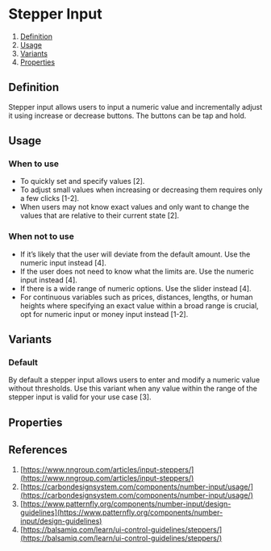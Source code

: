 
<Meta of={StepperInputStories} />

# Stepper Input
1. [Definition](#definition)
2. [Usage](#usage)
3. [Variants](#variants)
4. [Properties](#properties)

## Definition
Stepper input allows users to input a numeric value and incrementally adjust it using increase or decrease buttons.
The buttons can be tap and hold.
<Canvas of={StepperInputStories.Default} />

## Usage
### When to use
- To quickly set and specify values [2].
- To adjust small values when increasing or decreasing them requires only a few clicks [1-2].
- When users may not know exact values and only want to change the values that are relative to their current state [2].

### When not to use
- If it’s likely that the user will deviate from the default amount. Use the numeric input instead [4].
- If the user does not need to know what the limits are. Use the numeric input instead [4].
- If there is a wide range of numeric options. Use the slider instead [4].
- For continuous variables such as prices, distances, lengths, or human heights where specifying an exact value within a broad range is crucial, opt for numeric input or money input instead [1-2].

## Variants
### Default
By default a stepper input allows users to enter and modify a numeric value without thresholds. Use this variant when any value within the range of the stepper input is valid for your use case [3].
<Canvas of={StepperInputStories.Default} />

## Properties
<ArgTypes of={StepperInput} />

## References
1. [https://www.nngroup.com/articles/input-steppers/](https://www.nngroup.com/articles/input-steppers/)
2. [https://carbondesignsystem.com/components/number-input/usage/](https://carbondesignsystem.com/components/number-input/usage/)
3. [https://www.patternfly.org/components/number-input/design-guidelines](https://www.patternfly.org/components/number-input/design-guidelines)
4. [https://balsamiq.com/learn/ui-control-guidelines/steppers/](https://balsamiq.com/learn/ui-control-guidelines/steppers/)
